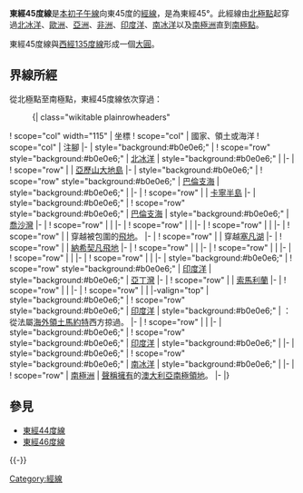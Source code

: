 {{Location map-line|lon=45}}
{{kml}}
'''東經45度線'''是[[本初子午線|本初子午線]]向東45度的[[經線|經線]]，是為東經45°。此經線由[[北極點|北極點]]起穿過[[北冰洋|北冰洋]]、[[歐洲|歐洲]]、[[亞洲|亞洲]]、[[非洲|非洲]]、[[印度洋|印度洋]]、[[南冰洋|南冰洋]]以及[[南極洲|南極洲]]直到[[南極點|南極點]]。

東經45度線與[[西經135度線|西經135度線]]形成一個[[大圓|大圓]]。

==界線所經==
從北極點至南極點，東經45度線依次穿過：

:{| class="wikitable plainrowheaders"
! scope="col" width="115" | 坐標
! scope="col" | 國家、領土或海洋
! scope="col" | 注腳
|-
| style="background:#b0e0e6;" | {{Coord|90|0|N|45|0|E|type:waterbody|name=Arctic Ocean}}
! scope="row" style="background:#b0e0e6;" | [[北冰洋|北冰洋]]
| style="background:#b0e0e6;" |
|-
| {{Coord|80|37|N|45|0|E|type:country|name=Russia}}
! scope="row" | {{RUS}}
| [[亞歷山大地島|亞歷山大地島]]
|-
| style="background:#b0e0e6;" | {{Coord|80|35|N|45|0|E|type:waterbody|name=Barents Sea}}
! scope="row" style="background:#b0e0e6;" | [[巴倫支海|巴倫支海]]
| style="background:#b0e0e6;" |
|-
| {{Coord|68|32|N|45|0|E|type:country|name=Russia}}
! scope="row" | {{RUS}}
| [[卡寧半島|卡寧半島]]
|-
| style="background:#b0e0e6;" | {{Coord|67|30|N|45|0|E|type:waterbody|name=Barents Sea}}
! scope="row" style="background:#b0e0e6;" | [[巴倫支海|巴倫支海]]
| style="background:#b0e0e6;" | [[喬沙灣|喬沙灣]]
|-
| {{Coord|67|18|N|45|0|E|type:country|name=Russia}}
! scope="row" | {{RUS}}
|
|-
| {{Coord|42|43|N|45|0|E|type:country|name=Georgia}}
! scope="row" | {{GEO}}
|
|-
| {{Coord|41|18|N|45|0|E|type:country|name=Armenia}}
! scope="row" | {{ARM}}
|
|-
| {{Coord|41|3|N|45|0|E|type:country|name=Azerbaijan}}
! scope="row" | {{AZE}}
| 穿越被{{ARM}}包圍的{{le|奧賈利-埃斯基帕拉|Yukhari Askipara}}[[飛地|飛地]]。
|-
| {{Coord|41|0|N|45|0|E|type:country|name=Armenia}}
! scope="row" | {{ARM}}
| 穿越[[塞凡湖|塞凡湖]]
|-
| {{Coord|39|44|N|45|0|E|type:country|name=Azerbaijan}}
! scope="row" | {{AZE}}
| [[納希契凡自治共和國|納希契凡]][[飛地|飛地]]
|-
| {{Coord|39|25|N|45|0|E|type:country|name=Iran}}
! scope="row" | {{IRN}}
|
|-
| {{Coord|36|45|N|45|0|E|type:country|name=Iraq}}
! scope="row" | {{IRQ}}
|
|-
| {{Coord|29|10|N|45|0|E|type:country|name=Saudi Arabia}}
! scope="row" | {{SAU}}
|
|-
| {{Coord|17|24|N|45|0|E|type:country|name=Yemen}}
! scope="row" | {{YEM}}
|
|-
| style="background:#b0e0e6;" | {{Coord|12|46|N|45|0|E|type:waterbody|name=Indian Ocean}}
! scope="row" style="background:#b0e0e6;" | [[印度洋|印度洋]]
| style="background:#b0e0e6;" | [[亞丁灣|亞丁灣]]
|-
| {{Coord|10|27|N|45|0|E|type:country|name=Somalia}}
! scope="row" | {{SOM}}
| [[索馬利蘭|索馬利蘭]]
|-
| {{Coord|8|40|N|45|0|E|type:country|name=Ethiopia}}
! scope="row" | {{ETH}}
|
|-
| {{Coord|4|56|N|45|0|E|type:country|name=Somalia}}
! scope="row" | {{SOM}}
|
|-valign="top"
| style="background:#b0e0e6;" | {{Coord|1|51|N|45|0|E|type:waterbody|name=Indian Ocean}}
! scope="row" style="background:#b0e0e6;" | [[印度洋|印度洋]]
| style="background:#b0e0e6;" | {{FRA}}：從法屬[[海外領土|海外領土]][[馬約特|馬約特]]西方掠過。
|-
| {{Coord|16|8|S|45|0|E|type:country|name=Madagascar}}
! scope="row" | {{MDG}}
|
|-
| style="background:#b0e0e6;" | {{Coord|25|30|S|45|0|E|type:waterbody|name=Indian Ocean}}
! scope="row" style="background:#b0e0e6;" | [[印度洋|印度洋]]
| style="background:#b0e0e6;" |
|-
| style="background:#b0e0e6;" | {{Coord|60|0|S|45|0|E|type:waterbody|name=Southern Ocean}}
! scope="row" style="background:#b0e0e6;" | [[南冰洋|南冰洋]]
| style="background:#b0e0e6;" |
|-
| {{Coord|67|46|S|45|0|E|type:country|name=Antarctica}}
! scope="row" | [[南極洲|南極洲]]
| {{AUS}}[[南極領地|聲稱擁有]]的[[澳大利亞南極領地|澳大利亞南極領地]]。
|-
|}

==參見==
*[[東經44度線|東經44度線]]
*[[東經46度線|東經46度線]]
{{-}}
{{geographical coordinates|state=collapsed}}

[[Category:經線|Category:經線]]